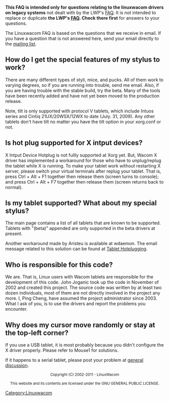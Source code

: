 {{Unclear|reason=Why do we have a separate page here? What's wrong with the [[FAQ]]?}}

'''This FAQ is intended only for questions relating to the linuxwacom drivers on legacy systems''' not dealt with by the LWP's [[FAQ]].  It is not intended to replace or duplicate '''the LWP's [[FAQ]].  Check there first''' for answers to your questions.

The Linuxwacom FAQ is based on the questions that we receive in email. If you have a question that is not answered here, send your email directly to the [[Main Page#Mailing lists|mailing list]].



== How do I get the special features of my stylus to work? ==
There are many different types of styli, mice, and pucks. All of them work to varying degrees, so if you are running into trouble, send me email. Also, if you are having trouble with the stable build, try the beta. Many of the tools have been recently added and have not yet been moved to the production release.

Note, tilt is only supported with protocol V tablets, which include Intuos series and Cintiq 21UX/20WSX/12WX to date (July. 31, 2009). Any other tablets don't have tilt no matter you have the tilt option in your xorg.conf or not.

== Is hot plug supported for X intput devices? ==
X Intput Device Hotplug is not fullly supported at Xorg yet. But, Wacom X driver has implemented a workaround for those who have to unplug/replug the tablet while X is running. To make your tablet work without restarting X server, please switch your virtual terminals after replug your tablet. That is, press Ctrl + Alt + F1 together then release them (screen turns to console); and press Ctrl + Alt + F7 together then release them (screen returns back to normal).

== Is my tablet supported? What about my special stylus? ==
The main page contains a list of all tablets that are known to be supported. Tablets with "(beta)" appended are only supported in the beta drivers at present.

Another workaround made by Aristeu is available at wdaemon. The email message related to this solution can be found at [[Linuxwacom HOWTO#Hotplugging the device|Tablet Hotplugging]].

== Who is responsible for this code? ==
We are. That is, Linux users with Wacom tablets are responsible for the development of this code. John Joganic took up the code in November of 2002 and created this project. The source code was written by at least two dozen individuals, most of them are not directly involved in the project any more. I, Ping Cheng, have assumed the project administrator since 2003. What I ask of you, is to use the drivers and report the problems you encounter.

== Why does my cursor move randomly or stay at the top-left corner? ==
If you use a USB tablet, it is most probably because you didn't configure the X driver properly. Please refer to Mouse1 for solutions.

If it happens to a serial tablet, please post your problem at [https://lists.sourceforge.net/lists/listinfo/linuxwacom-discuss general discussion].



<center><small>
Copyright (C) 2002-2011 - LinuxWacom

This website and its contents are licensed under the GNU GENERAL PUBLIC LICENSE.
</small></center>


[[Category:Linuxwacom]]